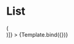 

<Meta
  title="Mapping App/Dashboard/Accordion"
  component={MapAccordion}
  decorators={[withChakra]}
/>


# List

<Canvas>
  <Story
    name="List"
    args={listArgs}
    decorators={[(Story) => (<div style={{ width: '100%', height: "525px" }}><Story /></div>)]}
  >
    {Template.bind({})}
  </Story>
</Canvas>


<ArgsTable story="List" />